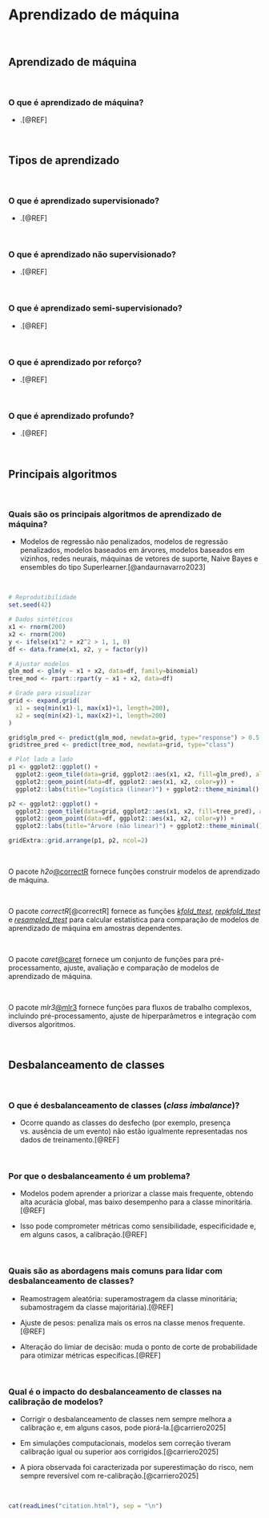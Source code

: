 # **Aprendizado de máquina** {#aprendizado-maquina}

<br>

## Aprendizado de máquina

<br>

### O que é aprendizado de máquina?

-   .[@REF]

<br>

## Tipos de aprendizado

<br>

### O que é aprendizado supervisionado?

-   .[@REF]

<br>

### O que é aprendizado não supervisionado?

-   .[@REF]

<br>

### O que é aprendizado semi-supervisionado?

-   .[@REF]

<br>

### O que é aprendizado por reforço?

-   .[@REF]

<br>

### O que é aprendizado profundo?

-   .[@REF]

<br>

## Principais algoritmos

<br>

### Quais são os principais algoritmos de aprendizado de máquina?

-   Modelos de regressão não penalizados, modelos de regressão penalizados, modelos baseados em árvores, modelos baseados em vizinhos, redes neurais, máquinas de vetores de suporte, Naive Bayes e ensembles do tipo Superlearner.[@andaurnavarro2023]

<br>

```r
# Reprodutibilidade
set.seed(42)

# Dados sintéticos
x1 <- rnorm(200)
x2 <- rnorm(200)
y <- ifelse(x1^2 + x2^2 > 1, 1, 0)
df <- data.frame(x1, x2, y = factor(y))

# Ajustar modelos
glm_mod <- glm(y ~ x1 + x2, data=df, family=binomial)
tree_mod <- rpart::rpart(y ~ x1 + x2, data=df)

# Grade para visualizar
grid <- expand.grid(
  x1 = seq(min(x1)-1, max(x1)+1, length=200),
  x2 = seq(min(x2)-1, max(x2)+1, length=200)
)

grid$glm_pred <- predict(glm_mod, newdata=grid, type="response") > 0.5
grid$tree_pred <- predict(tree_mod, newdata=grid, type="class")

# Plot lado a lado
p1 <- ggplot2::ggplot() +
  ggplot2::geom_tile(data=grid, ggplot2::aes(x1, x2, fill=glm_pred), alpha=0.3) +
  ggplot2::geom_point(data=df, ggplot2::aes(x1, x2, color=y)) +
  ggplot2::labs(title="Logística (linear)") + ggplot2::theme_minimal()

p2 <- ggplot2::ggplot() +
  ggplot2::geom_tile(data=grid, ggplot2::aes(x1, x2, fill=tree_pred), alpha=0.3) +
  ggplot2::geom_point(data=df, ggplot2::aes(x1, x2, color=y)) +
  ggplot2::labs(title="Árvore (não linear)") + ggplot2::theme_minimal()

gridExtra::grid.arrange(p1, p2, ncol=2)
```

<br>

::: {.infobox .Rlogo data-latex="{images/Rlogo}"}
O pacote *h2o*[\@correctR](https://cran.r-project.org/web/packages/h2o/index.html) fornece funções construir modelos de aprendizado de máquina.
:::

<br>

::: {.infobox .Rlogo data-latex="{images/Rlogo}"}
O pacote *correctR*[@correctR] fornece as funções [*kfold_ttest*](https://cloud.r-project.org/web/packages/correctR/correctR.pdf), [*repkfold_ttest*](https://cloud.r-project.org/web/packages/correctR/correctR.pdf) e [*resampled_ttest*](https://cloud.r-project.org/web/packages/correctR/correctR.pdf) para calcular estatística para comparação de modelos de aprendizado de máquina em amostras dependentes.
:::

<br>

::: {.infobox .Rlogo data-latex="{images/Rlogo}"}
O pacote *caret*[\@caret](https://cran.r-project.org/web/packages/caret/index.html) fornece um conjunto de funções para pré-processamento, ajuste, avaliação e comparação de modelos de aprendizado de máquina.
:::

<br>

::: {.infobox .Rlogo data-latex="{images/Rlogo}"}
O pacote *mlr3*[\@mlr3](https://cran.r-project.org/web/packages/mlr3/index.html) fornece funções para fluxos de trabalho complexos, incluindo pré-processamento, ajuste de hiperparâmetros e integração com diversos algoritmos.
:::

<br>

## Desbalanceamento de classes

<br>

### O que é desbalanceamento de classes (*class imbalance*)?

-   Ocorre quando as classes do desfecho (por exemplo, presença vs. ausência de um evento) não estão igualmente representadas nos dados de treinamento.[@REF]

<br>

### Por que o desbalanceamento é um problema?

-   Modelos podem aprender a priorizar a classe mais frequente, obtendo alta acurácia global, mas baixo desempenho para a classe minoritária.[@REF]

-   Isso pode comprometer métricas como sensibilidade, especificidade e, em alguns casos, a calibração.[@REF]

<br>

### Quais são as abordagens mais comuns para lidar com desbalanceamento de classes?

-   Reamostragem aleatória: superamostragem da classe minoritária; subamostragem da classe majoritária).[@REF]

-   Ajuste de pesos: penaliza mais os erros na classe menos frequente.[@REF]

-   Alteração do limiar de decisão: muda o ponto de corte de probabilidade para otimizar métricas específicas.[@REF]

<br>

### Qual é o impacto do desbalanceamento de classes na calibração de modelos?

-   Corrigir o desbalanceamento de classes nem sempre melhora a calibração e, em alguns casos, pode piorá-la.[@carriero2025]

-   Em simulações computacionais, modelos sem correção tiveram calibração igual ou superior aos corrigidos.[@carriero2025]

-   A piora observada foi caracterizada por superestimação do risco, nem sempre reversível com re-calibração.[@carriero2025]

<br>

```r
cat(readLines("citation.html"), sep = "\n")
```

<br>
